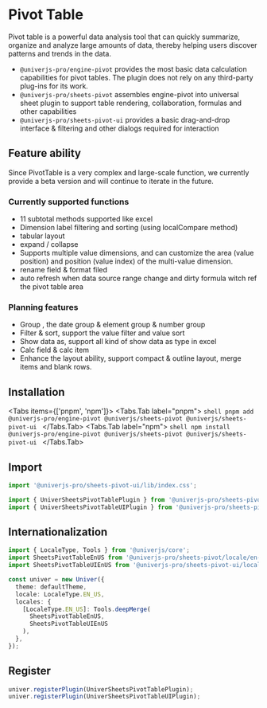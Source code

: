 

# Pivot Table

<BadgeGroup values={[UniverTypes.SHEET]} value={UniverTypes.SHEET} />

<Sandbox entryFile={entryFile}  />

Pivot table is a powerful data analysis tool that can quickly summarize, organize and analyze large amounts of data, thereby helping users discover patterns and trends in the data.

- `@univerjs-pro/engine-pivot` provides the most basic data calculation capabilities for pivot tables. The plugin does not rely on any third-party plug-ins for its work.
- `@univerjs-pro/sheets-pivot` assembles engine-pivot into universal sheet plugin to support table rendering, collaboration, formulas and other capabilities
- `@univerjs-pro/sheets-pivot-ui` provides a basic drag-and-drop interface & filtering and other dialogs required for interaction

## Feature ability

<Callout>
Since PivotTable is a very complex and large-scale function, we currently provide a beta version and will continue to iterate in the future.
</Callout>

### Currently supported functions

- 11 subtotal methods supported like excel
- Dimension label filtering and sorting (using localCompare method)
- tabular layout
- expand / collapse
- Supports multiple value dimensions, and can customize the area (value position) and position (value index) of the multi-value dimension.
- rename field & format filed
- auto refresh when data source range change and dirty formula witch ref the pivot table area

### Planning features

- Group , the date group & element group & number group
- Filter & sort, support the value filter and value sort
- Show data as, support all kind of show data as type in excel
- Calc field & calc item
- Enhance the layout ability, support compact & outline layout, merge items and blank rows.

## Installation

<Tabs items={['pnpm', 'npm']}>
  <Tabs.Tab label="pnpm">
    ```shell
    pnpm add @univerjs-pro/engine-pivot @univerjs/sheets-pivot @univerjs/sheets-pivot-ui
    ```
  </Tabs.Tab>
  <Tabs.Tab label="npm">
    ```shell
    npm install @univerjs-pro/engine-pivot @univerjs/sheets-pivot @univerjs/sheets-pivot-ui
    ```
  </Tabs.Tab>
</Tabs>

## Import

```typescript
import '@univerjs-pro/sheets-pivot-ui/lib/index.css';

import { UniverSheetsPivotTablePlugin } from '@univerjs-pro/sheets-pivot';
import { UniverSheetsPivotTableUIPlugin } from '@univerjs-pro/sheets-pivot-ui';
```

## Internationalization

```typescript
import { LocaleType, Tools } from '@univerjs/core';
import SheetsPivotTableEnUS from '@univerjs-pro/sheets-pivot/locale/en-US';
import SheetsPivotTableUIEnUS from '@univerjs-pro/sheets-pivot-ui/locale/en-US';

const univer = new Univer({
  theme: defaultTheme,
  locale: LocaleType.EN_US,
  locales: {
    [LocaleType.EN_US]: Tools.deepMerge(
      SheetsPivotTableEnUS,
      SheetsPivotTableUIEnUS
    ),
  },
});
```

## Register

```typescript
univer.registerPlugin(UniverSheetsPivotTablePlugin);
univer.registerPlugin(UniverSheetsPivotTableUIPlugin);
```
